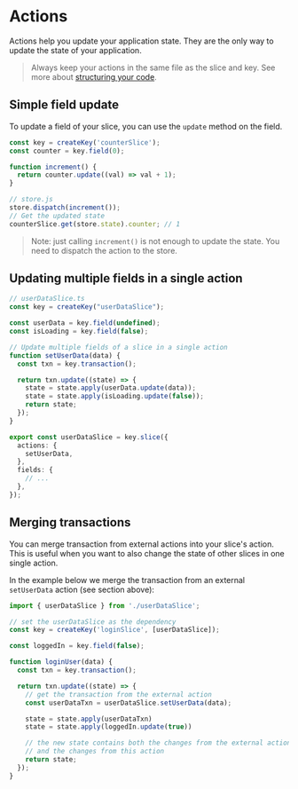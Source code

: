 # Actions

Actions help you update your application state. They are the only way to update the state of your application.

> Always keep your actions in the same file as the slice and key. See more about [structuring your code](./structuring-your-code).

## Simple field update

To update a field of your slice, you can use the `update` method on the field.

```ts
const key = createKey('counterSlice');
const counter = key.field(0);

function increment() {
  return counter.update((val) => val + 1);
}

// store.js
store.dispatch(increment());
// Get the updated state
counterSlice.get(store.state).counter; // 1
```

> Note: just calling `increment()` is not enough to update the state. You need to dispatch the action to the store.

## Updating multiple fields in a single action

```ts
// userDataSlice.ts
const key = createKey("userDataSlice");

const userData = key.field(undefined);
const isLoading = key.field(false);

// Update multiple fields of a slice in a single action
function setUserData(data) {
  const txn = key.transaction();

  return txn.update((state) => {
    state = state.apply(userData.update(data));
    state = state.apply(isLoading.update(false));
    return state;
  });
}

export const userDataSlice = key.slice({
  actions: {
    setUserData,
  },
  fields: {
    // ...
  },
});
```

## Merging transactions

You can merge transaction from external actions into your slice's action. This is useful when you want to also change the state of other slices in one single action.

In the example below we merge the transaction from an external `setUserData` action (see section above):

```ts
import { userDataSlice } from './userDataSlice';

// set the userDataSlice as the dependency
const key = createKey('loginSlice', [userDataSlice]);

const loggedIn = key.field(false);

function loginUser(data) {
  const txn = key.transaction();

  return txn.update((state) => {
    // get the transaction from the external action
    const userDataTxn = userDataSlice.setUserData(data);

    state = state.apply(userDataTxn)
    state = state.apply(loggedIn.update(true))

    // the new state contains both the changes from the external action
    // and the changes from this action
    return state;
  });
}
```